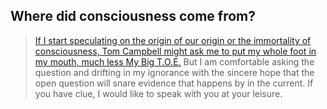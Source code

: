 ## Where did consciousness come from?

> [If I start speculating on the origin of our origin or the immortality of consciousness, Tom Campbell might ask me to put my whole foot in my mouth, much less My Big T.O.E.]() But I am comfortable asking the question and drifting in my ignorance with the sincere hope that the open question will snare evidence that happens by in the current. If you have clue, I would like to speak with you at your leisure.

